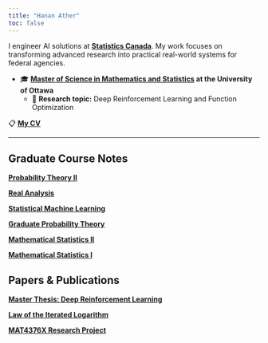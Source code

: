 ```yaml
---
title: "Hanan Ather"
toc: false
---
```

I engineer AI solutions at **[Statistics Canada](https://www.statcan.gc.ca/en/start)**. My work focuses on transforming advanced research into practical real-world systems for federal agencies.

- 🎓 **[Master of Science in Mathematics and Statistics](https://catalogue.uottawa.ca/en/graduate/master-science-mathematics-statistics-concentration-statistics/) at the University of Ottawa**
  - 🔬 **Research topic:** Deep Reinforcement Learning and Function Optimization

📋 [**My CV**](website_docs/Hanan_Ather_CV%20(1).pdf)

---

## Graduate Course Notes

 [**Probability Theory II**](website_docs/Probability%20Theory%20II.pdf)

 [**Real Analysis**](website_docs/Real%20Analysis.pdf)

 [**Statistical Machine Learning**](website_docs/Statistical_Machine_Learning.pdf)

 [**Graduate Probability Theory**](website_docs/Graduate%20Probability%20Theory.pdf)

 [**Mathematical Statistics II**](website_docs/Mathematical%20Statistics%20II.pdf)

 [**Mathematical Statistics I**](website_docs/Mathematical%20Statistics%20I.pdf)

## Papers & Publications

 [**Master Thesis: Deep Reinforcement Learning**](website_docs/Master%20Thesis_%20Deep%20Reinforcement%20Learning.pdf)

 [**Law of the Iterated Logarithm**](website_docs/Law%20of%20the%20Iterated%20Logarithm.pdf)

 [**MAT4376X Research Project**](website_docs/MAT4376X_Hanan.pdf)
